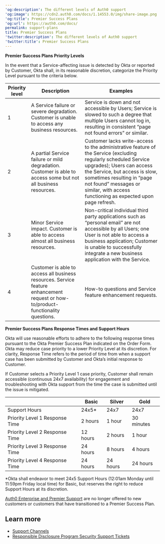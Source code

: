 ---
'og:description': The different levels of Auth0 support
'og:image': https://cdn2.auth0.com/docs/1.14553.0/img/share-image.png
'og:title': Premier Success Plans
'og:url': https://auth0.com/docs/
permalink: support-plans
title: Premier Success Plans
'twitter:description': The different levels of Auth0 support
'twitter:title': Premier Success Plans
---
**Premier Success Plans Priority Levels**

In the event that a Service-affecting issue is detected by Okta or reported by Customer, Okta shall, in its reasonable discretion, categorize the Priority Level pursuant to the criteria below.

<table class="table"><thead>
<tr>
<th>Priority level</th>
<th>Description</th>
<th>Examples</th>
</tr>
</thead>
<tbody>
<tr>
<td>1</td>
<td>A Service failure or severe degradation. Customer is unable to access any business resources.</td>
<td>Service is down and not accessible by Users; Service is slowed to such a degree that multiple Users cannot log in, resulting in consistent “page not found errors” or similar.</td>
</tr>
<tr>
<td>2</td>
<td>A partial Service failure or mild degradation. Customer is able to access some but not all business resources.</td>
<td>Customer lacks write-access to the administrative feature of the Service (excluding regularly scheduled Service upgrades); Users can access the Service, but access is slow, sometimes resulting in “page not found” messages or similar, with access functioning as expected upon page refresh.</td>
</tr>
<tr>
<td>3</td>
<td>Minor Service impact. Customer is able to access almost all business resources.</td>
<td>Non-critical individual third party applications such as “personal email” are not accessible by all Users; one User is not able to access a business application; Customer is unable to successfully integrate a new business application with the Service.</td>
</tr>
<tr>
<td>4</td>
<td>Customer is able to access all business resources. Service feature enhancement request or how-to/product-functionality questions.</td>
<td>How-to questions and Service feature enhancement requests.</td>
</tr>
</tbody>
</table>

**Premier Success Plans Response Times and Support Hours**

Okta will use reasonable efforts to adhere to the following response times pursuant to the Okta Premier Success Plan indicated on the Order Form. Okta may reduce case priority to a lower Priority Level at its discretion. For clarity, Response Time refers to the period of time from when a support case has been submitted by Customer and Okta’s initial response to Customer.

If Customer selects a Priority Level 1 case priority, Customer shall remain accessible (continuous 24x7 availability) for engagement and troubleshooting with Okta support from the time the case is submitted until the issue is mitigated.

<table class="table"><thead>
<tr>
<th></th>
<th>Basic</th>
<th>Silver</th>
<th>Gold</th>
</tr>
</thead>
<tbody>
<tr>
<td>Support Hours</td>
<td>24x5*</td>
<td>24x7</td>
<td>24x7</td>
</tr>
<tr>
<td>Priority Level 1 Response Time</td>
<td>2 hours</td>
<td>1 hour</td>
<td>30 minutes</td>
</tr>
<tr>
<td>Priority Level 2 Response Time</td>
<td>12 hours</td>
<td>2 hours</td>
<td>1 hour</td>
</tr>
<tr>
<td>Priority Level 3 Response Time</td>
<td>24 hours</td>
<td>8 hours</td>
<td>4 hours</td>
</tr>
<tr>
<td>Priority Level 4 Response Time</td>
<td>24 hours</td>
<td>24 hours</td>
<td>24 hours</td>
</tr>
</tbody>
</table>

\*Okta shall endeavor to meet 24x5 Support Hours (12:01am Monday until 11:59pm Friday local time) for Basic, but reserves the right to reduce Support Hours at its discretion.

[Auth0 Enterprise and Premier Support](/docs/troubleshoot/customer-support/auth0-enterprise-and-premier-support) are no longer offered to new customers or customers that have transitioned to a Premier Success Plan.

## Learn more

* [Support Channels](/docs/troubleshoot/customer-support/support-channels)
* [Responsible Disclosure Program Security Support Tickets](/docs/troubleshoot/customer-support/responsible-disclosure-program-security-support-tickets)